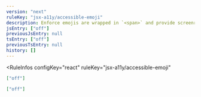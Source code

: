 ```yaml
---
version: "next"
ruleKey: "jsx-a11y/accessible-emoji"
description: Enforce emojis are wrapped in `<span>` and provide screenreader access
jsEntry: ["off"]
previousJsEntry: null
tsEntry: ["off"]
previousTsEntry: null
history: []
---
```


<RuleInfos 
  configKey="react" 
  ruleKey="jsx-a11y/accessible-emoji" 
>

```json
["off"]
```

```json
["off"]
```

</RuleInfos>
